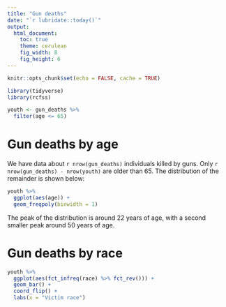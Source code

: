 ```yaml
---
title: "Gun deaths"
date: "`r lubridate::today()`"
output:
  html_document:
    toc: true
    theme: cerulean
    fig_width: 8
    fig_height: 6
---
```


```r
knitr::opts_chunk$set(echo = FALSE, cache = TRUE)

library(tidyverse)
library(rcfss)

youth <- gun_deaths %>%
  filter(age <= 65)
```

# Gun deaths by age

We have data about `r nrow(gun_deaths)` individuals killed by guns. Only `r nrow(gun_deaths) - nrow(youth)` are older than 65. The distribution of the remainder is shown below:

```r
youth %>% 
  ggplot(aes(age)) + 
  geom_freqpoly(binwidth = 1)
```

The peak of the distribution is around 22 years of age, with a second smaller peak around 50 years of age.

# Gun deaths by race

```r
youth %>%
  ggplot(aes(fct_infreq(race) %>% fct_rev())) +
  geom_bar() +
  coord_flip() +
  labs(x = "Victim race")
```
